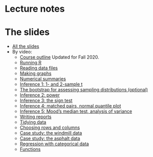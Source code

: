 # Lecture notes

# The slides

- [All the slides](c32_all_slides.pdf)
- By video:
  - [Course outline](outline_c32_slides.pdf) Updated for Fall 2020.
  - [Running R](running_R_slides.pdf)
  - [Reading data files](readfile_R_slides.pdf)
  - [Making graphs](graphs_R_slides.pdf)
  - [Numerical summaries](numsum_R_slides.pdf) 
  - [Inference 1: 1- and 2-sample t](inference_1_R_slides.pdf)
  - [The bootstrap for assessing sampling distributions (optional)](bootstrap_R_slides.pdf)
  - [Inference 2: power](inference_2_R_slides.pdf)
  - [Inference 3: the sign test](inference_3_R_slides.pdf)
  - [Inference 4: matched pairs, normal quantile plot](inference_4_R_slides.pdf)
  - [Inference 5: Mood's median test, analysis of variance](inference_5_R_slides.pdf)
  - [Writing reports](reports_R_slides.pdf)
  - [Tidying data](tidying_R_slides.pdf)
  - [Choosing rows and columns](choosing_R_slides.pdf)
  - [Case study: the windmill data](windmill_slides.pdf)
  - [Case study: the asphalt data](asphalt_slides.pdf)
  - [Regression with categorical data](with_categ_R_slides.pdf)
  - [Functions](functions_slides.pdf)

